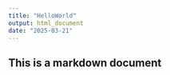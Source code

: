 ---
title: "HelloWorld"
output: html_document
date: "2025-03-21"
---
## This is a markdown document
